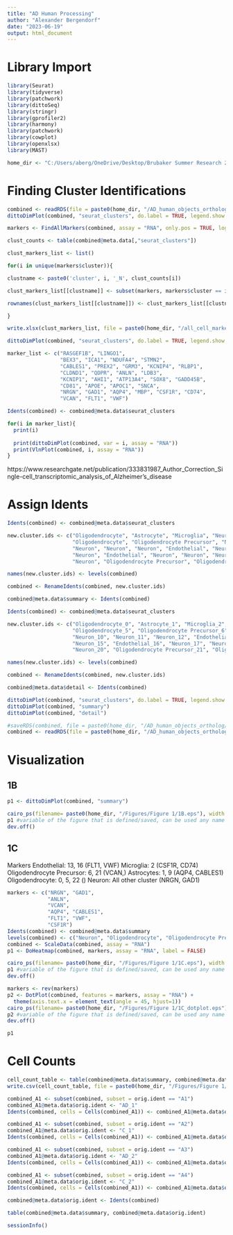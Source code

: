 ---
title: "AD Human Processing"
author: "Alexander Bergendorf"
date: "2023-06-19"
output: html_document
---

# Library Import
```{r}
library(Seurat) 
library(tidyverse) 
library(patchwork) 
library(dittoSeq) 
library(stringr)
library(gprofiler2)
library(harmony)
library(patchwork)
library(cowplot)
library(openxlsx)
library(MAST)

home_dir <- "C:/Users/aberg/OneDrive/Desktop/Brubaker Summer Research 2023"
```


# Finding Cluster Identifications
```{r}
combined <- readRDS(file = paste0(home_dir, "/AD_human_objects_ortholog/human_adc_final_ortholog.RData"))
dittoDimPlot(combined, "seurat_clusters", do.label = TRUE, legend.show = FALSE, labels.size = 3) 
```



```{r}
markers <- FindAllMarkers(combined, assay = "RNA", only.pos = TRUE, logfc.threshold = 0.5, test.use = "MAST", latent.vars = "orig.ident") 

clust_counts <- table(combined@meta.data[,"seurat_clusters"]) 

clust_markers_list <- list() 

for(i in unique(markers$cluster)){ 

clustname <- paste0('cluster', i, '_N', clust_counts[i]) 

clust_markers_list[[clustname]] <- subset(markers, markers$cluster == i) 

rownames(clust_markers_list[[clustname]]) <- clust_markers_list[[clustname]]$gene 

} 

write.xlsx(clust_markers_list, file = paste0(home_dir, "/all_cell_markers_human_ortholog.xlsx"))
```

```{r}
dittoDimPlot(combined, "seurat_clusters", do.label = TRUE, legend.show = FALSE, labels.size = 3) 
```



```{r}
marker_list <- c("RASGEF1B", "LINGO1",
                 "BEX3", "ICA1", "NDUFA4", "STMN2",
                 "CABLES1", "PREX2", "GRM3", "KCNIP4", "RLBP1",
                 "CLDND1", "QDPR", "ANLN", "LDB3",
                 "KCNIP1", "AHI1", "ATP13A4", "SOX8", "GADD45B",
                 "CD81", "APOE", "APOC1", "SNCA",
                 "NRGN", "GAD1", "AQP4", "MBP", "CSF1R", "CD74",
                 "VCAN", "FLT1", "VWF")

Idents(combined) <- combined@meta.data$seurat_clusters

for(i in marker_list){
  print(i)
  
  print(dittoDimPlot(combined, var = i, assay = "RNA"))
  print(VlnPlot(combined, i, assay = "RNA"))
}

```

https://www.researchgate.net/publication/333831987_Author_Correction_Single-cell_transcriptomic_analysis_of_Alzheimer's_disease

# Assign Idents
```{r}
Idents(combined) <- combined@meta.data$seurat_clusters 

new.cluster.ids <- c("Oligodendrocyte", "Astrocyte", "Microglia", "Neuron", "Neuron",
                     "Oligodendrocyte", "Oligodendrocyte Precursor", "Neuron", "Neuron", "Astrocyte",
                     "Neuron", "Neuron", "Neuron", "Endothelial", "Neuron",
                     "Neuron", "Endothelial", "Neuron", "Neuron", "Neuron", 
                     "Neuron", "Oligodendrocyte Precursor", "Oligodendrocyte")

names(new.cluster.ids) <- levels(combined) 

combined <- RenameIdents(combined, new.cluster.ids) 

combined@meta.data$summary <- Idents(combined) 
```

```{r}
Idents(combined) <- combined@meta.data$seurat_clusters 

new.cluster.ids <- c("Oligodendrocyte_0", "Astrocyte_1", "Microglia_2", "Neuron_3", "Neuron_4",
                     "Oligodendrocyte_5", "Oligodendrocyte Precursor_6", "Neuron_7", "Neuron_8", "Astrocyte_9",
                     "Neuron_10", "Neuron_11", "Neuron_12", "Endothelial_13", "Neuron_14",
                     "Neuron_15", "Endothelial_16", "Neuron_17", "Neuron_18", "Neuron_19", 
                     "Neuron_20", "Oligodendrocyte Precursor_21", "Oligodendrocyte_22")

names(new.cluster.ids) <- levels(combined) 

combined <- RenameIdents(combined, new.cluster.ids) 

combined@meta.data$detail <- Idents(combined) 
```

```{r}
dittoDimPlot(combined, "seurat_clusters", do.label = TRUE, legend.show = FALSE, labels.size = 3) 
dittoDimPlot(combined, "summary")
dittoDimPlot(combined, "detail")
```

```{r}
#saveRDS(combined, file = paste0(home_dir, "/AD_human_objects_ortholog/human_adwt_labeled_ortholog.RData"))
combined <- readRDS(file = paste0(home_dir, "/AD_human_objects_ortholog/human_adwt_labeled_ortholog.RData"))
```

# Visualization
## 1B
```{r}
p1 <- dittoDimPlot(combined, "summary")

cairo_ps(filename= paste0(home_dir, "/Figures/Figure 1/1B.eps"), width = 9, height = 7) # name the file as an EPS
p1 #variable of the figure that is defined/saved, can be used any name
dev.off()
```


## 1C
Markers
Endothelial: 13, 16 (FLT1, VWF)
Microglia: 2 (CSF1R, CD74)
Oligodendrocyte Precursor: 6, 21 (VCAN,)
Astrocytes: 1, 9 (AQP4, CABLES1)
Oligodendrocyte: 0, 5, 22 ()
Neuron: All other cluster (NRGN, GAD1)

```{r}
markers <- c("NRGN", "GAD1",
             "ANLN",
             "VCAN",
             "AQP4", "CABLES1",
             "FLT1", "VWF",
             "CSF1R")
Idents(combined) <- combined@meta.data$summary
levels(combined) <- c("Neuron", "Oligodendrocyte", "Oligodendrocyte Precursor", "Astrocyte", "Endothelial", "Microglia")
combined <- ScaleData(combined, assay = "RNA")
p1 <- DoHeatmap(combined, markers, assay = "RNA", label = FALSE)

cairo_ps(filename= paste0(home_dir, "/Figures/Figure 1/1C.eps"), width = 9, height = 7) # name the file as an EPS
p1 #variable of the figure that is defined/saved, can be used any name
dev.off()
```

```{r}
markers <- rev(markers)
p2 <- DotPlot(combined, features = markers, assay = "RNA") + 
  theme(axis.text.x = element_text(angle = 45, hjust=1))
cairo_ps(filename= paste0(home_dir, "/Figures/Figure 1/1C_dotplot.eps"), width = 9, height = 7) # name the file as an EPS
p2 #variable of the figure that is defined/saved, can be used any name
dev.off()
```

```{r}
p1
```


# Cell Counts
```{r}
cell_count_table <- table(combined@meta.data$summary, combined@meta.data$Genotype)
write.csv(cell_count_table, file = paste0(home_dir, "/Figures/Figure 1/human_counts.csv"))
```

```{r}
combined_A1 <- subset(combined, subset = orig.ident == "A1")
combined_A1@meta.data$orig.ident <- "AD_1"
Idents(combined, cells = Cells(combined_A1)) <- combined_A1@meta.data$orig.ident

combined_A1 <- subset(combined, subset = orig.ident == "A2")
combined_A1@meta.data$orig.ident <- "C_1"
Idents(combined, cells = Cells(combined_A1)) <- combined_A1@meta.data$orig.ident

combined_A1 <- subset(combined, subset = orig.ident == "A3")
combined_A1@meta.data$orig.ident <- "AD_2"
Idents(combined, cells = Cells(combined_A1)) <- combined_A1@meta.data$orig.ident

combined_A1 <- subset(combined, subset = orig.ident == "A4")
combined_A1@meta.data$orig.ident <- "C_2"
Idents(combined, cells = Cells(combined_A1)) <- combined_A1@meta.data$orig.ident

combined@meta.data$orig.ident <- Idents(combined)
```

```{r}
table(combined@meta.data$summary, combined@meta.data$orig.ident)
```




```{r}
sessionInfo()
```

